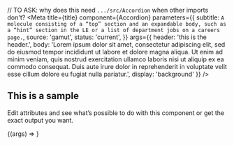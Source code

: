 

// TO ASK: why does this need `.../src/Accordion` when other imports don't?
<Meta
  title={title}
  component={Accordion}
  parameters={{
    subtitle: `
A molecule consisting of a “top” section and an expandable body, such as a “hint” section in the LE or a list of department jobs on a careers page.
`,
    source: 'gamut',
    status: 'current',
  }}
  args={{
    header: 'this is the header.',
    body: 'Lorem ipsum dolor sit amet, consectetur adipiscing elit, sed do eiusmod tempor incididunt ut labore et dolore magna aliqua. Ut enim ad minim veniam, quis nostrud exercitation ullamco laboris nisi ut aliquip ex ea commodo consequat. Duis aute irure dolor in reprehenderit in voluptate velit esse cillum dolore eu fugiat nulla pariatur.',
    display: 'background'
  }}
/>

## This is a sample

Edit attributes and see what’s possible to do with this component or get the exact output you want.

<Story name="Accordion new"  >
  {(args) => <Accordion {...args} />}
</Story>




